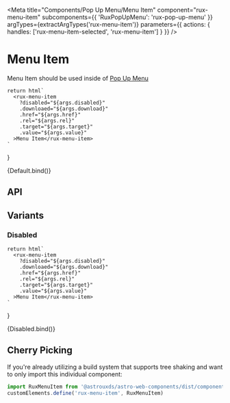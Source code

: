 
<Meta
    title="Components/Pop Up Menu/Menu Item"
    component="rux-menu-item"
    subcomponents={{ 'RuxPopUpMenu': 'rux-pop-up-menu' }}
    argTypes={extractArgTypes('rux-menu-item')}
    parameters={{
      actions: {
        handles: ['rux-menu-item-selected', 'rux-menu-item']
      }
    }}
/>

# Menu Item

Menu Item should be used inside of [Pop Up Menu](?path=/docs/components-pop-up-menu--default-story)

    return html`
      <rux-menu-item
        ?disabled="${args.disabled}"
        .downloaed="${args.download}"
        .href="${args.href}"
        .rel="${args.rel}"
        .target="${args.target}"
        .value="${args.value}"
      >Menu Item</rux-menu-item>
    `
}

<Canvas>
    <Story
      name="Default"
    >
      {Default.bind()}
    </Story>
</Canvas>

## API

<ArgsTable of="rux-menu-item" />

## Variants

### Disabled

    return html`
      <rux-menu-item
        ?disabled="${args.disabled}"
        .downloaed="${args.download}"
        .href="${args.href}"
        .rel="${args.rel}"
        .target="${args.target}"
        .value="${args.value}"
      >Menu Item</rux-menu-item>
    `
}

<Canvas>
    <Story
      args={{
        disabled: true
      }}
      name="Disabled"
    >
      {Disabled.bind()}
    </Story>
</Canvas>

## Cherry Picking

If you're already utilizing a build system that supports tree shaking and want to only import this individual component:

```js
import RuxMenuItem from '@astrouxds/astro-web-components/dist/components/rux-menu-item'
customElements.define('rux-menu-item', RuxMenuItem)
```

